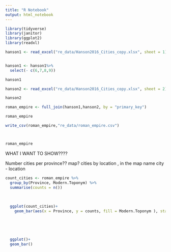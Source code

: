 ```yaml
---
title: "R Notebook"
output: html_notebook
---
```


```r
library(tidyverse)
library(janitor)
library(ggplot2)
library(readxl)
```


 


```r

hanson1 <- read_excel("re_data/Hanson2016_Cities_copy.xlsx", sheet = 1) %>% clean_names()


hanson1 <- hanson1%>% 
  select(- c(6,7,8,9))

hanson1
```


```r
hanson2 <- read_excel("re_data/Hanson2016_Cities_copy.xlsx", sheet = 2) %>% clean_names()

hanson2
```
```r
roman_empire <- full_join(hanson1,hanson2, by = "primary_key")

roman_empire
```

```r
write_csv(roman_empire,"re_data/roman_empire.csv")



roman_empire
```


WHAT I WANT TO SHOW????

Number cities per province??
map? cities by location , in the map name city - location




```r
count_cities <- roman_empire %>% 
  group_by(Province, Modern.Toponym) %>% 
  summarise(counts = n())
  
  
  
  ggplot(count_cities)+
    geom_bar(aes(x = Province, y = counts, fill = Modern.Toponym ), stat = 'identity')
  
  
  
  
  
  ggplot()+
  geom_bar()
```








